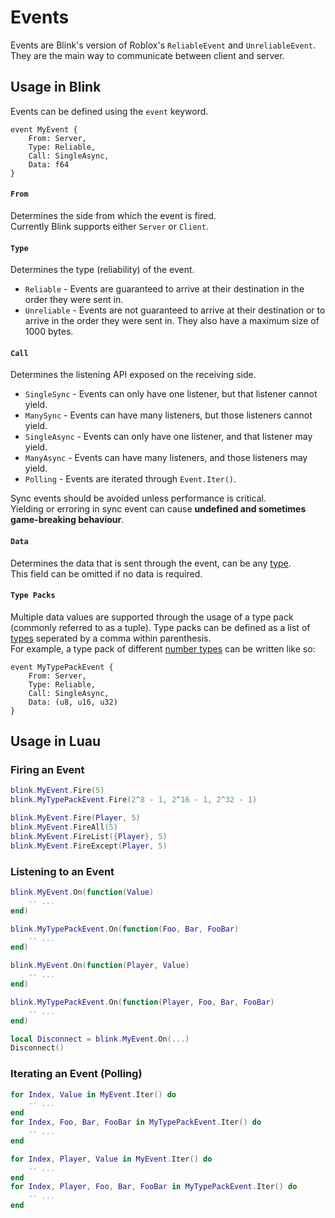
# Events
Events are Blink's version of Roblox's `ReliableEvent` and `UnreliableEvent`.<br/>
They are the main way to communicate between client and server.

## Usage in Blink

Events can be defined using the `event` keyword.
```blink copy
event MyEvent {
    From: Server,
    Type: Reliable,
    Call: SingleAsync,
    Data: f64
}
```

#### `From`
Determines the side from which the event is fired. <br/>
Currently Blink supports either `Server` or `Client`.

#### `Type`
Determines the type (reliability) of the event.
* `Reliable` - Events are guaranteed to arrive at their destination in the order they were sent in.
* `Unreliable` - Events are not guaranteed to arrive at their destination or to arrive in the order they were sent in. They also have a maximum size of 1000 bytes.

#### `Call`
Determines the listening API exposed on the receiving side.
* `SingleSync` - Events can only have one listener, but that listener cannot yield.
* `ManySync` - Events can have many listeners, but those listeners cannot yield.
* `SingleAsync` - Events can only have one listener, and that listener may yield.
* `ManyAsync` - Events can have many listeners, and those listeners may yield.
* `Polling` - Events are iterated through `Event.Iter()`.

<Callout type="error">
    Sync events should be avoided unless performance is critical.<br/>
    Yielding or erroring in sync event can cause <b>undefined and sometimes game-breaking behaviour</b>.
</Callout>

#### `Data`
Determines the data that is sent through the event, can be any [type](./4-types.mdx).<br/>
This field can be omitted if no data is required.

#### `Type Packs`
Multiple data values are supported through the usage of a type pack (commonly referred to as a tuple).
Type packs can be defined as a list of [types](./4-types.mdx) seperated by a comma within parenthesis.<br/>
For example, a type pack of different [number types](./4-types#numbers) can be written like so:
```blink  copy
event MyTypePackEvent {
    From: Server,
    Type: Reliable,
    Call: SingleAsync,
    Data: (u8, u16, u32)
}
```

## Usage in Luau

### Firing an Event
```lua filename="client.luau" copy
blink.MyEvent.Fire(5)
blink.MyTypePackEvent.Fire(2^8 - 1, 2^16 - 1, 2^32 - 1)
```
```lua filename="server.luau" copy
blink.MyEvent.Fire(Player, 5)
blink.MyEvent.FireAll(5)
blink.MyEvent.FireList({Player}, 5)
blink.MyEvent.FireExcept(Player, 5)
```

### Listening to an Event
```lua filename="client.luau" copy
blink.MyEvent.On(function(Value)
    -- ...
end)

blink.MyTypePackEvent.On(function(Foo, Bar, FooBar)
    -- ...
end)
```
```lua filename="server.luau" copy
blink.MyEvent.On(function(Player, Value)
    -- ...
end)

blink.MyTypePackEvent.On(function(Player, Foo, Bar, FooBar)
    -- ...
end)
```
```lua filename="disconnect.luau" copy
local Disconnect = blink.MyEvent.On(...)
Disconnect()
```

### Iterating an Event (Polling)
```lua filename="client.luau" copy
for Index, Value in MyEvent.Iter() do
    -- ...
end
for Index, Foo, Bar, FooBar in MyTypePackEvent.Iter() do
    -- ...
end
```
```lua filename="server.luau" copy
for Index, Player, Value in MyEvent.Iter() do
    -- ...
end
for Index, Player, Foo, Bar, FooBar in MyTypePackEvent.Iter() do
    -- ...
end
```
